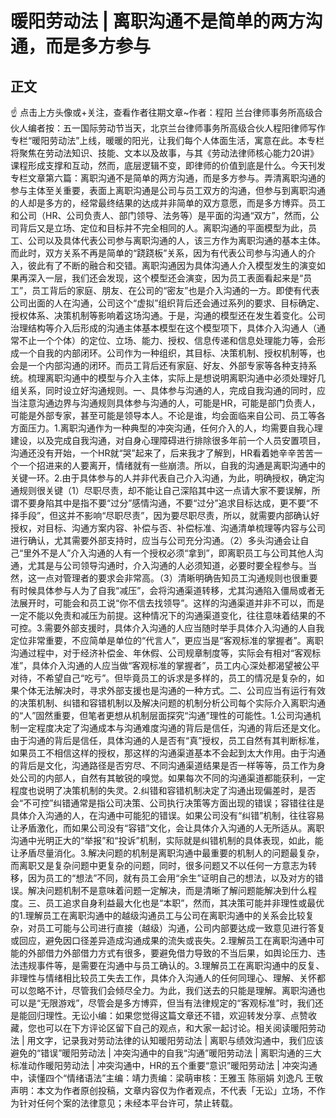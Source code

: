 # 暖阳劳动法 | 离职沟通不是简单的两方沟通，而是多方参与
## 正文
☝ 点击上方头像或+关注，查看作者往期文章~作者：程阳 兰台律师事务所高级合伙人编者按：五一国际劳动节当天，北京兰台律师事务所高级合伙人程阳律师写作专栏“暖阳劳动法”上线，暖暖的阳光，让我们每个人体面生活，寓意在此。本专栏将聚焦在劳动法知识、技能、文本以及故事，与其《劳动法律师核心能力20讲》课程形成支撑和互动，然而，底层逻辑不变，即律师的价值到底是什么。今天刊发专栏文章第六篇：离职沟通不是简单的两方沟通，而是多方参与。弄清离职沟通的参与主体至关重要，表面上离职沟通是公司与员工双方的沟通，但参与到离职沟通的人却是多方的，经常最终结果的达成并非简单的双方意愿，而是多方博弈。员工和公司（HR、公司负责人、部门领导、法务等）是平面的沟通“双方”，然而，公司背后又是立场、定位和目标并不完全相同的人。离职沟通的平面模型为此，员工、公司以及具体代表公司参与离职沟通的人，该三方作为离职沟通的基本主体。而此时，双方关系不再是简单的“跷跷板”关系，因为有代表公司参与沟通人的介入，彼此有了不断的融合和交错。离职沟通因为具体沟通人介入模型发生的演变如果再深入一层，我们还会发现，这个模型还会演变，因为员工表面看起来是“员工”，员工背后的家庭、朋友、在公司的“密友”也是介入沟通的一方。即使有代表公司出面的人在沟通，公司这个“虚拟”组织背后还会通过系列的要求、目标确定、授权体系、决策机制等影响着这场沟通。于是，沟通的模型还在发生着变化。公司治理结构等介入后形成的沟通主体基本模型在这个模型项下，具体介入沟通人（通常不止一个个体）的定位、立场、能力、授权、信息传递和信息处理能力等，会形成一个自我的内部闭环。公司作为一种组织，其目标、决策机制、授权机制等，也会是一个内部沟通的闭环。而员工背后还有家庭、好友、外部专家等各种支持系统。梳理离职沟通中的模型与介入主体，实际上是想说明离职沟通中必须处理好几组关系，同时设立好沟通规则。一、具体参与沟通的人，完成自我沟通的同时，应当注意沟通边界与沟通规则具体参与沟通的人，可能是HR，可能是部门负责人，可能是外部专家，甚至可能是领导本人。不论是谁，均会面临来自公司、员工等各方面压力。1.离职沟通作为一种典型的冲突沟通，任何介入的人，均需要自我心理建设，以及完成自我沟通，对自身心理障碍进行排除很多年前一个人员安置项目，沟通还没有开始，一个HR就“哭”起来了，后来我才了解到，HR看着她辛辛苦苦一个一个招进来的人要离开，情绪就有一些崩溃。所以，自我的沟通是离职沟通中的关键一环。2.由于具体参与的人并非代表自己介入沟通，为此，明确授权，确定沟通规则很关键（1）尽职尽责，却不能让自己深陷其中这一点请大家不要误解，所谓不要身陷其中是指不要“过分”感情沟通，不要“过分”追求目标达成，更不要“不择手段”，但这并不影响“尽职尽责”，因为要尽职尽责，所以，就需要内部确认好授权，对目标、沟通方案内容、补偿与否、补偿标准、沟通清单梳理等内容与公司进行确认，尤其需要外部支持时，应当与公司充分沟通。（2）多头沟通会让自己“里外不是人”介入沟通的人有一个授权必须“拿到”，即离职员工与公司其他人沟通，尤其是与公司领导沟通时，介入沟通的人必须知道，必要时要全程参与。当然，这一点对管理者的要求会非常高。（3）清晰明确告知员工沟通规则也很重要有时候具体参与人为了自我“减压”，会将沟通渠道转移，尤其沟通陷入僵局或者无法展开时，可能会和员工说“你不信去找领导”。这样的沟通渠道并非不可以，而是一定不能以免责和减压为前提。这种情况下的沟通渠道变化，往往意味着结果的不可控。3.需要外部支援时，具体介入沟通的人应当随时举手具体介入沟通的人自我定位非常重要，不应简单是单位的“代言人”，更应当是“客观标准的掌握者”。离职沟通过程中，对于经济补偿金、年休假、公司规章制度等，实际会有相对“客观标准”，具体介入沟通的人应当做“客观标准的掌握者”，员工内心深处都渴望被公平对待，不希望自己“吃亏”。但毕竟员工的诉求是多样的，员工的情况是复杂的，如果个体无法解决时，寻求外部支援也是沟通的一种方式。二、公司应当有运行有效的决策机制、纠错和容错机制以及解决问题的机制分析公司每个实际介入离职沟通的“人”固然重要，但笔者更想从机制层面探究“沟通”理性的可能性。1.公司沟通机制一定程度决定了沟通成本与沟通难度沟通的背后是信任，沟通的背后还是文化。由于沟通的背后是信任，具体沟通的人是否有“真”授权，员工自然有其判断标准，如果员工不相信这样的授权，那这样的沟通渠道基本不会起到太大作用。由于沟通的背后是文化，沟通路径是否穷尽、不同沟通渠道结果是否一样等等，员工作为身处公司的内部人，自然有其敏锐的嗅觉。如果每次不同的沟通渠道都能获利，一定程度也说明了决策机制的失灵。2.纠错和容错机制决定了沟通出现偏差时，是否会“不可控”纠错通常是指公司决策、公司执行决策等方面出现的错误；容错往往是具体介入沟通的人，在沟通中可能犯的错误。如果公司没有“纠错”机制，往往容易让矛盾激化，而如果公司没有“容错”文化，会让具体介入沟通的人无所适从。离职沟通中光明正大的“举报”和“投诉”机制，实际就是纠错机制的具体表现，如此，能让矛盾尽量消化。3.解决问题的机制是离职沟通中最重要的机制人的问题最复杂，而离职又是复杂问题中更复杂的问题，同时，很多问题又不以任何一方意志为转移，因为员工的“想法”不同，就有员工会用“余生”证明自己的想法，以及对方的错误。解决问题机制不是意味着问题一定解决，而是清晰了解问题能解决到什么程度。三、员工追求自身利益最大化也是“本职”，然而，其决策可能并非理性或最优的1.理解员工在离职沟通中的越级沟通员工与公司在离职沟通中的关系会比较复杂，对员工可能与公司进行直接（越级）沟通，公司内部要达成一致意见进行答复或回应，避免因口径差异造成沟通成果的流失或丧失。2.理解员工在离职沟通中可能的外部借力外部借力方式有很多，要避免借力导致的不当后果，如舆论压力、违法违规事件等，是需要在沟通中与员工确认的。3.理解员工在离职沟通中的反复、非理性与情绪相比较员工失去工作，具体介入沟通人的任何同理心、理解、关怀都可以忽略不计，尽管我们会倾尽全力。为此，我们送去的只能是理解。离职沟通也可以是“无限游戏”，尽管会是多方博弈，但当有法律规定的“客观标准”时，我们还是能回归理性。无讼小编：如果您觉得这篇文章还不错，欢迎转发分享、点赞收藏，您也可以在下方评论区留下自己的观点，和大家一起讨论。相关阅读暖阳劳动法 | 用文字，记录我对劳动法律的认知暖阳劳动法 | 离职与绩效沟通中，我们应该避免的“错误”暖阳劳动法 | 冲突沟通中的自我“沟通”暖阳劳动法 | 离职沟通的三大标准动作暖阳劳动法 | 冲突沟通中，HR的五个重要“意识”暖阳劳动法 | 冲突沟通中，读懂四个“情绪语法”主编：靖力责编：梁萌审核：王雅玉 陈丽娟 刘逸凡 王敬声明：本文为作者原创投稿，文章内容仅为作者观点，不代表「无讼」立场，不作为针对任何个案的法律意见；未经本平台许可，禁止转载。
